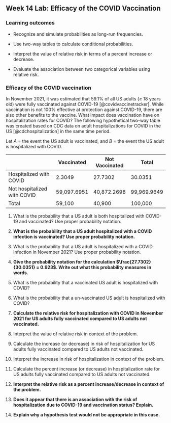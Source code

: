 ## Week 14 Lab: Efficacy of the COVID Vaccination

\setstretch{1}

### Learning outcomes

* Recognize and simulate probabilities as long-run frequencies.

* Use two-way tables to calculate conditional probabilities.

* Interpret the value of relative risk in terms of a percent increase or decrease.

* Evaluate the association between two categorical variables using relative risk.

### Efficacy of the COVID vaccination

In November 2021, it was estimated that 59.1\% of all US adults ($\ge$ 18 years old) were fully vaccinated against COVID-19 [@covidvaccinetracker].   While vaccination is not 100\% effective at protection against COVID-19, there are also other benefits to the vaccine.  What impact does vaccination have on hospitalization rates for COVID?  The following hypothetical two-way table was created based on CDC data on adult hospitalizations for COVID in the US [@cdchospitalization] in the same time period.  

Let $A$ = the event the US adult is vaccinated, and $B$ = the event the US adult is hospitalized with COVID. 

|                             |  Vaccinated | Not Vaccinated |     Total   |
|-----------------------------|-------------|----------------|-------------|
| Hospitalized with COVID     |    2.3049   |      27.7302   |     30.0351 |
| Not hospitalized with COVID | 59,097.6951 |   40,872.2698  | 99,969.9649 |
| Total                       |   59,100    |      40,900    |     100,000 |


1.  What is the probability that a US adult is both hospitalized with COVID-19 and vaccinated? Use proper probability notation.

\vspace{0.8in}

2.  **What is the probability that a US adult hospitalized with a COVID infection is vaccinated?  Use proper probability notation.**

\vspace{0.8in}

3.  What is the probability that a US adult is hospitalized with a COVID infection in November 2021?  Use proper probability notation.

\vspace{0.8in}

\newpage

4.  **Give the probability notation for the calculation $\frac{27.7302}{30.0351} = 0.923$.  Write out what this probability measures in words.**

\vspace{0.8in}

5.  What is the probability that a vaccinated US adult is hospitalized with COVID?

\vspace{0.5in}

6.  What is the probability that a un-vaccinated US adult is hospitalized with COVID?

\vspace{0.5in}

7.  **Calculate the relative risk for hospitalization with COVID in November 2021 for US adults fully vaccinated compared to US adults not vaccinated.**

\vspace{0.5in}

8.  Interpret the value of relative risk in context of the problem.

\vspace{0.5in}

9. Calculate the increase (or decrease) in risk of hospitalization for US adults fully vaccinated compared to US adults not vaccinated.

\vspace{0.5in}

10. Interpret the increase in risk of hospitalization in context of the problem.

\vspace{0.5in}

11. Calculate the percent increase (or decrease) in hospitalization rate for US adults fully vaccinated compared to US adults not vaccinated.

\vspace{0.5in}

12. **Interpret the relative risk as a percent increase/decrease in context of the problem.**

\vspace{0.5in}

13. **Does it appear that there is an association with the risk of hospitalization due to COVID-19 and vaccination status? Explain.**

\vspace{0.5in}

14.  **Explain why a hypothesis test would not be appropriate in this case.**

\newpage